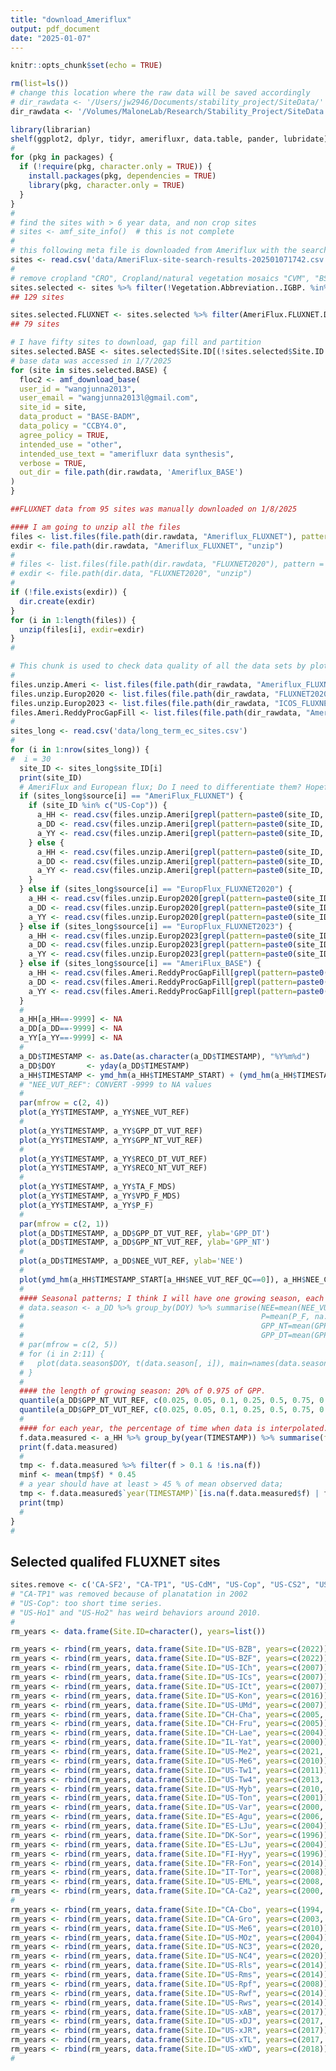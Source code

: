 ```yaml
---
title: "download_Ameriflux"
output: pdf_document
date: "2025-01-07"
---
```


```r
knitr::opts_chunk$set(echo = TRUE)
```


```r
rm(list=ls())
# change this location where the raw data will be saved accordingly
# dir_rawdata <- '/Users/jw2946/Documents/stability_project/SiteData/'
dir_rawdata <- '/Volumes/MaloneLab/Research/Stability_Project/SiteData'

```



```r
library(librarian)
shelf(ggplot2, dplyr, tidyr, amerifluxr, data.table, pander, lubridate)
#
for (pkg in packages) {
  if (!require(pkg, character.only = TRUE)) {
    install.packages(pkg, dependencies = TRUE)
    library(pkg, character.only = TRUE)
  }
}
#
# find the sites with > 6 year data, and non crop sites
# sites <- amf_site_info()  # this is not complete
#
# this following meta file is downloaded from Ameriflux with the search criteria: FC=true, NEE=true, data length >= 5 years
sites <- read.csv('data/AmeriFlux-site-search-results-202501071742.csv')
#
# remove cropland "CRO", Cropland/natural vegetation mosaics "CVM", "BSV": Barren?, water: "WAT", Urban and built-up lands:"URB", Snow and ice: "SNO"
sites.selected <- sites %>% filter(!Vegetation.Abbreviation..IGBP. %in% c("CRO", "CVM", "BSV", "WAT", "URB", "SNO")) %>% filter(Data.Use.Policy=='CC-BY-4.0')
## 129 sites

sites.selected.FLUXNET <- sites.selected %>% filter(AmeriFlux.FLUXNET.Data.End - AmeriFlux.FLUXNET.Data.Start >= 4)
## 79 sites

# I have fifty sites to download, gap fill and partition
sites.selected.BASE <- sites.selected$Site.ID[(!sites.selected$Site.ID %in% sites.selected.FLUXNET$Site.ID)]
# base data was accessed in 1/7/2025
for (site in sites.selected.BASE) {
  floc2 <- amf_download_base(
  user_id = "wangjunna2013",
  user_email = "wangjunna2013l@gmail.com",
  site_id = site,
  data_product = "BASE-BADM",
  data_policy = "CCBY4.0",
  agree_policy = TRUE,
  intended_use = "other",
  intended_use_text = "amerifluxr data synthesis",
  verbose = TRUE,
  out_dir = file.path(dir.rawdata, 'Ameriflux_BASE')
)
}

##FLUXNET data from 95 sites was manually downloaded on 1/8/2025
```


```r
#### I am going to unzip all the files
files <- list.files(file.path(dir.rawdata, "Ameriflux_FLUXNET"), pattern = "\\.zip$", full.names = T)
exdir <- file.path(dir.rawdata, "Ameriflux_FLUXNET", "unzip")
# 
# files <- list.files(file.path(dir.rawdata, "FLUXNET2020"), pattern = "\\.zip$", full.names = T)
# exdir <- file.path(dir.data, "FLUXNET2020", "unzip")
#
if (!file.exists(exdir)) {
  dir.create(exdir)
}
for (i in 1:length(files)) {
  unzip(files[i], exdir=exdir)
}
#
```


```r
# This chunk is used to check data quality of all the data sets by plotting key variables.
# 
files.unzip.Ameri <- list.files(file.path(dir_rawdata, "Ameriflux_FLUXNET", "unzip"), full.names = T)
files.unzip.Europ2020 <- list.files(file.path(dir_rawdata, "FLUXNET2020", "unzip"), full.names = T)
files.unzip.Europ2023 <- list.files(file.path(dir_rawdata, "ICOS_FLUXNET", "unzip_connect2020"), full.names = T)
files.Ameri.ReddyProcGapFill <- list.files(file.path(dir_rawdata, "Ameriflux_BASE", "ReddyProcGapFill"), full.names=T)
#
sites_long <- read.csv('data/long_term_ec_sites.csv')
#
for (i in 1:nrow(sites_long)) {
#  i = 30
  site_ID <- sites_long$site_ID[i]
  print(site_ID)
  # AmeriFlux and European flux; Do I need to differentiate them? Hopefully they use the same notation
  if (sites_long$source[i] == "AmeriFlux_FLUXNET") {
    if (site_ID %in% c("US-Cop")) {
      a_HH <- read.csv(files.unzip.Ameri[grepl(pattern=paste0(site_ID, "_FLUXNET_FULLSET_HR"), files.unzip.Ameri)])
      a_DD <- read.csv(files.unzip.Ameri[grepl(pattern=paste0(site_ID, "_FLUXNET_FULLSET_DD"), files.unzip.Ameri)])
      a_YY <- read.csv(files.unzip.Ameri[grepl(pattern=paste0(site_ID, "_FLUXNET_FULLSET_YY"), files.unzip.Ameri)])
    } else {
      a_HH <- read.csv(files.unzip.Ameri[grepl(pattern=paste0(site_ID, "_FLUXNET_FULLSET_HH"), files.unzip.Ameri)])
      a_DD <- read.csv(files.unzip.Ameri[grepl(pattern=paste0(site_ID, "_FLUXNET_FULLSET_DD"), files.unzip.Ameri)])
      a_YY <- read.csv(files.unzip.Ameri[grepl(pattern=paste0(site_ID, "_FLUXNET_FULLSET_YY"), files.unzip.Ameri)]) 
    }
  } else if (sites_long$source[i] == "EuropFlux_FLUXNET2020") {
    a_HH <- read.csv(files.unzip.Europ2020[grepl(pattern=paste0(site_ID, "_FLUXNET2015_FULLSET_HH"), files.unzip.Europ2020)])
    a_DD <- read.csv(files.unzip.Europ2020[grepl(pattern=paste0(site_ID, "_FLUXNET2015_FULLSET_DD"), files.unzip.Europ2020)])
    a_YY <- read.csv(files.unzip.Europ2020[grepl(pattern=paste0(site_ID, "_FLUXNET2015_FULLSET_YY"), files.unzip.Europ2020)])
  } else if (sites_long$source[i] == "EuropFlux_FLUXNET2023") {
    a_HH <- read.csv(files.unzip.Europ2023[grepl(pattern=paste0(site_ID, "_FLUXNET_HH"), files.unzip.Europ2023)])
    a_DD <- read.csv(files.unzip.Europ2023[grepl(pattern=paste0(site_ID, "_FLUXNET_DD"), files.unzip.Europ2023)])
    a_YY <- read.csv(files.unzip.Europ2023[grepl(pattern=paste0(site_ID, "_FLUXNET_YY"), files.unzip.Europ2023)])
  } else if (sites_long$source[i] == "AmeriFlux_BASE") {
    a_HH <- read.csv(files.Ameri.ReddyProcGapFill[grepl(pattern=paste0(site_ID, "_EDDYPROC_FULLSET_HH"), files.Ameri.ReddyProcGapFill)])
    a_DD <- read.csv(files.Ameri.ReddyProcGapFill[grepl(pattern=paste0(site_ID, "_EDDYPROC_FULLSET_DD"), files.Ameri.ReddyProcGapFill)])
    a_YY <- read.csv(files.Ameri.ReddyProcGapFill[grepl(pattern=paste0(site_ID, "_EDDYPROC_FULLSET_YY"), files.Ameri.ReddyProcGapFill)])
  }
  #
  a_HH[a_HH==-9999] <- NA
  a_DD[a_DD==-9999] <- NA
  a_YY[a_YY==-9999] <- NA
  #
  a_DD$TIMESTAMP <- as.Date(as.character(a_DD$TIMESTAMP), "%Y%m%d")
  a_DD$DOY       <- yday(a_DD$TIMESTAMP)
  a_HH$TIMESTAMP <- ymd_hm(a_HH$TIMESTAMP_START) + (ymd_hm(a_HH$TIMESTAMP_END) - ymd_hm(a_HH$TIMESTAMP_START)) / 2.0
  # "NEE_VUT_REF": CONVERT -9999 to NA values
  #
  par(mfrow = c(2, 4))
  plot(a_YY$TIMESTAMP, a_YY$NEE_VUT_REF)
  #
  plot(a_YY$TIMESTAMP, a_YY$GPP_DT_VUT_REF)
  plot(a_YY$TIMESTAMP, a_YY$GPP_NT_VUT_REF)
  #
  plot(a_YY$TIMESTAMP, a_YY$RECO_DT_VUT_REF)
  plot(a_YY$TIMESTAMP, a_YY$RECO_NT_VUT_REF)
  #
  plot(a_YY$TIMESTAMP, a_YY$TA_F_MDS)
  plot(a_YY$TIMESTAMP, a_YY$VPD_F_MDS)
  plot(a_YY$TIMESTAMP, a_YY$P_F)
  #
  par(mfrow = c(2, 1))
  plot(a_DD$TIMESTAMP, a_DD$GPP_DT_VUT_REF, ylab='GPP_DT')
  plot(a_DD$TIMESTAMP, a_DD$GPP_NT_VUT_REF, ylab='GPP_NT')
  #
  plot(a_DD$TIMESTAMP, a_DD$NEE_VUT_REF, ylab='NEE')
  # 
  plot(ymd_hm(a_HH$TIMESTAMP_START[a_HH$NEE_VUT_REF_QC==0]), a_HH$NEE_CUT_REF[a_HH$NEE_VUT_REF_QC==0], ylab='NEE_obsv')
  #
  #### Seasonal patterns; I think I will have one growing season, each year;
  # data.season <- a_DD %>% group_by(DOY) %>% summarise(NEE=mean(NEE_VUT_REF, na.rm=T), NEE_DT=mean(NEE_VUT_REF_DAY, na.rm=T), NEE_NT=mean(NEE_CUT_REF_NIGHT, na.rm=T),
  #                                                     P=mean(P_F, na.rm=T), VPD=mean(VPD_F_MDS, na.rm=T), TA=mean(TA_F_MDS, na.rm=T), # TA=mean(TA_F_MDS, na.rm=T),
  #                                                     GPP_NT=mean(GPP_NT_VUT_REF, na.rm=T), RECO_NT=mean(RECO_NT_VUT_REF, na.rm=T),
  #                                                     GPP_DT=mean(GPP_DT_VUT_REF, na.rm=T), RECO_DT=mean(RECO_DT_VUT_REF, na.rm=T))
  # par(mfrow = c(2, 5))
  # for (i in 2:11) {
  #   plot(data.season$DOY, t(data.season[, i]), main=names(data.season)[i])
  # }
  #
  #### the length of growing season: 20% of 0.975 of GPP.
  quantile(a_DD$GPP_NT_VUT_REF, c(0.025, 0.05, 0.1, 0.25, 0.5, 0.75, 0.9, 0.95, 0.975), na.rm=T)
  quantile(a_DD$GPP_DT_VUT_REF, c(0.025, 0.05, 0.1, 0.25, 0.5, 0.75, 0.9, 0.95, 0.975), na.rm=T)
  #
  #### for each year, the percentage of time when data is interpolated. 
  f.data.measured <- a_HH %>% group_by(year(TIMESTAMP)) %>% summarise(f=sum(NEE_VUT_REF_QC==0) / n(), name=site_ID)
  print(f.data.measured)
  #
  tmp <- f.data.measured %>% filter(f > 0.1 & !is.na(f))
  minf <- mean(tmp$f) * 0.45
  # a year should have at least > 45 % of mean observed data; 
  tmp <- f.data.measured$`year(TIMESTAMP)`[is.na(f.data.measured$f) | f.data.measured$f < minf]
  print(tmp)
  #
}
#
```

## Selected qualifed FLUXNET sites
```r
sites.remove <- c('CA-SF2', "CA-TP1", "US-CdM", "US-Cop", "US-CS2", "US-KS2" )
# "CA-TP1" was removed because of planatation in 2002
# "US-Cop": too short time series.
# "US-Ho1" and "US-Ho2" has weird behaviors around 2010. 
# 
rm_years <- data.frame(Site.ID=character(), years=list())

rm_years <- rbind(rm_years, data.frame(Site.ID="US-BZB", years=c(2022)))
rm_years <- rbind(rm_years, data.frame(Site.ID="US-BZF", years=c(2022)))
rm_years <- rbind(rm_years, data.frame(Site.ID="US-ICh", years=c(2007)))
rm_years <- rbind(rm_years, data.frame(Site.ID="US-ICs", years=c(2007)))
rm_years <- rbind(rm_years, data.frame(Site.ID="US-ICt", years=c(2007)))
rm_years <- rbind(rm_years, data.frame(Site.ID="US-Kon", years=c(2016)))
rm_years <- rbind(rm_years, data.frame(Site.ID="US-UMd", years=c(2007)))
rm_years <- rbind(rm_years, data.frame(Site.ID="CH-Cha", years=c(2005, 2009)))
rm_years <- rbind(rm_years, data.frame(Site.ID="CH-Fru", years=c(2005)))
rm_years <- rbind(rm_years, data.frame(Site.ID="CH-Lae", years=c(2004)))
rm_years <- rbind(rm_years, data.frame(Site.ID="IL-Yat", years=c(2000)))
rm_years <- rbind(rm_years, data.frame(Site.ID="US-Me2", years=c(2021, 2022)))
rm_years <- rbind(rm_years, data.frame(Site.ID="US-Me6", years=c(2010)))
rm_years <- rbind(rm_years, data.frame(Site.ID="US-Tw1", years=c(2011)))
rm_years <- rbind(rm_years, data.frame(Site.ID="US-Tw4", years=c(2013, 2021)))
rm_years <- rbind(rm_years, data.frame(Site.ID="US-Myb", years=c(2010, 2011)))
rm_years <- rbind(rm_years, data.frame(Site.ID="US-Ton", years=c(2001)))   
rm_years <- rbind(rm_years, data.frame(Site.ID="US-Var", years=c(2000, 2021)))   # 2021
rm_years <- rbind(rm_years, data.frame(Site.ID="ES-Agu", years=c(2006, 2013, 2014, 2015, 2016, 2017)))
rm_years <- rbind(rm_years, data.frame(Site.ID="ES-LJu", years=c(2004)))
rm_years <- rbind(rm_years, data.frame(Site.ID="DK-Sor", years=c(1996)))
rm_years <- rbind(rm_years, data.frame(Site.ID="ES-LJu", years=c(2004)))
rm_years <- rbind(rm_years, data.frame(Site.ID="FI-Hyy", years=c(1996)))
rm_years <- rbind(rm_years, data.frame(Site.ID="FR-Fon", years=c(2014)))
rm_years <- rbind(rm_years, data.frame(Site.ID="IT-Tor", years=c(2008)))
rm_years <- rbind(rm_years, data.frame(Site.ID="US-EML", years=c(2008, 2015, 2020)))
rm_years <- rbind(rm_years, data.frame(Site.ID="CA-Ca2", years=c(2000, 2001)))
#
rm_years <- rbind(rm_years, data.frame(Site.ID="CA-Cbo", years=c(1994, 1995, 2004)))
rm_years <- rbind(rm_years, data.frame(Site.ID="CA-Gro", years=c(2003, 2014)))        # 2014 is added, due to bad data quality. 
rm_years <- rbind(rm_years, data.frame(Site.ID="US-Me6", years=c(2010)))
rm_years <- rbind(rm_years, data.frame(Site.ID="US-MOz", years=c(2004)))
rm_years <- rbind(rm_years, data.frame(Site.ID="US-NC3", years=c(2020, 2021)))
rm_years <- rbind(rm_years, data.frame(Site.ID="US-NC4", years=c(2020)))
rm_years <- rbind(rm_years, data.frame(Site.ID="US-Rls", years=c(2014)))
rm_years <- rbind(rm_years, data.frame(Site.ID="US-Rms", years=c(2014)))
rm_years <- rbind(rm_years, data.frame(Site.ID="US-Rpf", years=c(2008)))
rm_years <- rbind(rm_years, data.frame(Site.ID="US-Rwf", years=c(2014)))
rm_years <- rbind(rm_years, data.frame(Site.ID="US-Rws", years=c(2014)))
rm_years <- rbind(rm_years, data.frame(Site.ID="US-xAB", years=c(2017)))
rm_years <- rbind(rm_years, data.frame(Site.ID="US-xDJ", years=c(2017, 2019)))
rm_years <- rbind(rm_years, data.frame(Site.ID="US-xJR", years=c(2017)))
rm_years <- rbind(rm_years, data.frame(Site.ID="US-xTL", years=c(2017, 2018, 2019)))
rm_years <- rbind(rm_years, data.frame(Site.ID="US-xWD", years=c(2018)))
#

```

